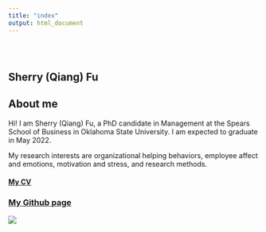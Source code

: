 ```yaml
---
title: "index"
output: html_document
---
```


<style type="text/css">
.title {
  display: none;
}

#getting-started img {
  margin-right: 10px;
}

</style>

<div class="row" style="padding-top: 30px;">
<div class="col-sm-6">

# **Sherry (Qiang) Fu**

## About me

Hi! I am Sherry (Qiang) Fu, a PhD candidate in Management at the Spears School of Business in Oklahoma State University.
I am expected to graduate in May 2022.

My research interests are organizational helping behaviors, employee affect and emotions, motivation and stress, and research methods. 

#### [My CV](https://fuqiangg.github.io/Fun-with-R/docs/Fu_CV.pdf)

</div>
<div class="col-sm-6">


### [My Github page](https://github.com/fuqiangg)

<a href = "https://github.com/fuqiangg">
![](images/IMG_6111.JPG)
</a>
</div>
